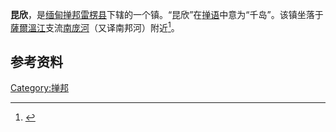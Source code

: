 {{Infobox settlement
|name          =昆欣
|other_name             =
|native_name            = 
|settlement_type        =镇
|image_skyline          = 
|imagesize              = 
|image_caption          = 
|pushpin_map           = Burma 
|pushpin_label_position =right
|pushpin_map_caption    =位于缅甸的位置
|coordinates_display    = inline,title
|coordinates_region     = MM
|subdivision_type       = [[世界政區索引|国家]]
|subdivision_name       ={{flag|Burma}}
|subdivision_type1      =[[缅甸行政区划|邦]]
|subdivision_name1      = [[掸邦|掸邦]]
|subdivision_type2      = [[縣_(緬甸)|县]]
|subdivision_name2      = [[雷楞县|雷楞县]]
|subdivision_type3      = [[鎮區_(緬甸)|镇区]]
|subdivision_name3      = {{le|昆欣镇区|Kunhing Township}}
|subdivision_type4      = 
|subdivision_name4      =
|leader_title           = 
|leader_name            =
|established_title      = 
|established_date       = 
|area_total_km2           = 
|population_as_of               = 
|population_footnotes           =
|population_total               =
|population_density_km2         =
|timezone               =  [[缅甸标准时间|缅甸标准时间]]
|utc_offset             = +6.30
|latd=21|latm=18|lats=10|latNS=N
|longd=98|longm=25|longs=36|longEW=E
|elevation_footnotes    = <ref>[[Google地球|Google地球]]</ref> 
|elevation_m            = 504
|elevation_ft           =
|website                = 
|footnotes              = 
}}
'''昆欣'''，是[[缅甸|缅甸]][[掸邦|掸邦]][[雷楞县|雷楞县]]{{le|昆欣镇区|Kunhing Township}}下辖的一个镇。“昆欣”在[[掸语|掸语]]中意为“千岛”。该镇坐落于[[薩爾溫江|薩爾溫江]]支流[[南庞河|南庞河]]（又译南邦河）附近<ref>{{Cite web |url=http://www.internationalrivers.org/resources/briefing-current-status-of-dam-projects-on-burma%E2%80%99s-salween-river-7868 |title=Current Status of Dam Projects on Burma’s Salween River |accessdate=2017-03-18 |archive-date=2017-02-15 |archive-url=https://web.archive.org/web/20170215060144/https://www.internationalrivers.org/resources/briefing-current-status-of-dam-projects-on-burma%E2%80%99s-salween-river-7868 |dead-url=no }}</ref>。

==参考资料==
{{Reflist}}

[[Category:掸邦|Category:掸邦]]